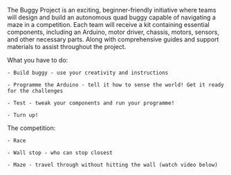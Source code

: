 The Buggy Project is an exciting, beginner-friendly initiative where teams will design and build an autonomous quad buggy capable of navigating a maze in a competition. Each team will receive a kit containing essential components, including an Arduino, motor driver, chassis, motors, sensors, and other necessary parts. Along with comprehensive guides and support materials to assist throughout the project.

What you have to do:

    - Build buggy - use your creativity and instructions

    - Programme the Arduino - tell it how to sense the world! Get it ready for the challenges

    - Test - tweak your components and run your programme!

    - Turn up!

The competition:

    - Race

    - Wall stop - who can stop closest

    - Maze - travel through without hitting the wall (watch video below)

